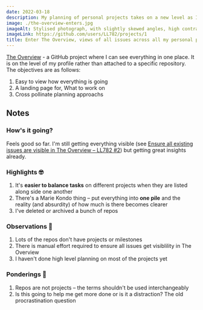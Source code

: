 ```yaml
---
date: 2022-03-18
description: My planning of personal projects takes on a new level as I set up one project to see them all. Enter The Overview
image: ./the-overview-enters.jpg
imageAlt: Stylised photograph, with slightly skewed angles, high contrast with muted colours. A desk with a laptop and stacks of paper
imageLink: https://github.com/users/LL782/projects/1
title: Enter The Overview, views of all issues across all my personal projects
---
```


[The Overview](https://github.com/users/LL782/projects/1) - a GitHub project where I can see everything in one place. It is on the level of my profile rather than attached to a specific repository. The objectives are as follows:

1. Easy to view how everything is going
1. A landing page for, What to work on
1. Cross pollinate planning approachs

## Notes

### How's it going?

Feels good so far. I'm still getting everything visible (see [Ensure all existing issues are visible in The Overview – LL782 #2](https://github.com/LL782/LL782/issues/2)) but getting great insights already.

### Highlights <Emoji label="nerd face">🤓</Emoji>

1. It's **easier to balance tasks** on different projects when they are listed along side one another
1. There's a Marie Kondo thing – put everything into **one pile** and the reality (and absurdity) of how much is there becomes clearer
1. I've deleted or archived a bunch of repos

### Observations <Emoji label="electric torch">🔦</Emoji>

1. Lots of the repos don't have projects or milestones
1. There is manual effort required to ensure all issues get visiblility in The Overview
1. I haven't done high level planning on most of the projects yet

### Ponderings <Emoji label="thinking face">🤔</Emoji>

1. Repos are not projects – the terms shouldn't be used interchangeably
1. Is this going to help me get more done or is it a distraction? The old procrastination question
